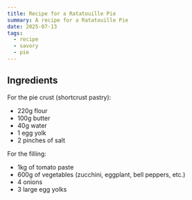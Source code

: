 ```yaml
---
title: Recipe for a Ratatouille Pie
summary: A recipe for a Ratatouille Pie
date: 2025-07-13
tags:
  - recipe
  - savory
  - pie
---
```


## Ingredients

For the pie crust (shortcrust pastry):

- 220g flour
- 100g butter
- 40g water
- 1 egg yolk
- 2 pinches of salt

For the filling:

- 1kg of tomato paste
- 600g of vegetables (zucchini, eggplant, bell peppers, etc.)
- 4 onions
- 3 large egg yolks

